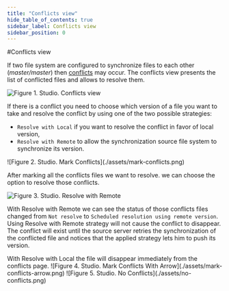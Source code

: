 ```yaml
---
title: "Conflicts view"
hide_table_of_contents: true
sidebar_label: Conflicts view
sidebar_position: 0
---
```



#Conflicts view

If two file system are configured to synchronize files to each other (*master/master*) then [conflicts](../../synchronization/conflicts.mdx) may occur.
The conflicts view presents the list of conflicted files and allows to resolve them.

![Figure 1. Studio. Conflicts view](./assets/conflicts-view.png)  

If there is a conflict you need to choose which version of a file you want to take and resolve the conflict by using one of the 
two possible strategies:

* `Resolve with Local` if you want to resolve the conflict in favor of local version,
* `Resolve with Remote` to allow the synchronization source file system to synchronize its version.

<Admonition type="info" title="Remote strategy" id="remote-strategy" href="#remote-strategy">
![Figure 2. Studio. Mark Conflicts](./assets/mark-conflicts.png)      

After marking all the conflicts files we want to resolve. we can choose the option to resolve those conflicts.  
 
![Figure 3. Studio. Resolve with Remote](./assets/after-remote-resolve.png)   

With Resolve with Remote we can see the status of those conflicts files changed from `Not resolve` to `Scheduled resolution using remote version`.
Using Resolve with Remote strategy will not cause the conflict to disappear. The conflict will exist until the source server retries the synchronization 
of the conflicted file and notices that the applied strategy lets him to push its version.
</Admonition>

<Admonition type="note" title="Note" id="note" href="#note">
With Resolve with Local the file will disappear immediately from the conflicts page.
![Figure 4. Studio. Mark Conflicts With Arrow](./assets/mark-conflicts-arrow.png)   
![Figure 5. Studio. No Conflicts](./assets/no-conflicts.png) 
</Admonition>